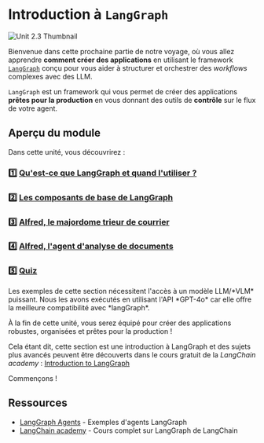 # Introduction à `LangGraph`

<img src="https://huggingface.co/datasets/agents-course/course-images/resolve/main/en/unit2/LangGraph/LangGraph.png" alt="Unit 2.3 Thumbnail"/>

Bienvenue dans cette prochaine partie de notre voyage, où vous allez apprendre **comment créer des applications** en utilisant le framework [`LangGraph`](https://github.com/langchain-ai/langgraph) conçu pour vous aider à structurer et orchestrer des *workflows* complexes avec des LLM.

`LangGraph` est un framework qui vous permet de créer des applications **prêtes pour la production** en vous donnant des outils de **contrôle** sur le flux de votre agent.

## Aperçu du module

Dans cette unité, vous découvrirez :

### 1️⃣ [Qu'est-ce que LangGraph et quand l'utiliser ?](./when_to_use_langgraph)
### 2️⃣ [Les composants de base de LangGraph](./building_blocks)
### 3️⃣ [Alfred, le majordome trieur de courrier](./first_graph)
### 4️⃣ [Alfred, l'agent d'analyse de documents](./document_analysis_agent)
### 5️⃣ [Quiz](./quizz1)

<Tip warning={true}>
Les exemples de cette section nécessitent l'accès à un modèle LLM/*VLM* puissant. Nous les avons exécutés en utilisant l'API *GPT-4o* car elle offre la meilleure compatibilité avec *langGraph*.
</Tip>

À la fin de cette unité, vous serez équipé pour créer des applications robustes, organisées et prêtes pour la production !

Cela étant dit, cette section est une introduction à LangGraph et des sujets plus avancés peuvent être découverts dans le cours gratuit de la *LangChain academy* : [Introduction to LangGraph](https://academy.langchain.com/courses/intro-to-langgraph)

Commençons !

## Ressources

- [LangGraph Agents](https://langchain-ai.github.io/langgraph/) - Exemples d'agents LangGraph
- [LangChain academy](https://academy.langchain.com/courses/intro-to-langgraph) - Cours complet sur LangGraph de LangChain